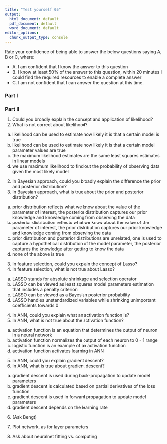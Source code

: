 ```yaml
---
title: "Test yourself 05"
output:
  html_document: default
  pdf_document: default
  word_document: default
editor_options:
  chunk_output_type: console
---
```


Rate your confidence of being able to answer the below questions saying A, B or C, where:

- A. I am confident that I know the answer to this question
- B. I know at least 50% of the answer to this question, within 20 minutes I could find the required resources to enable a complete answer
- C. I am not confident that I can answer the question at this time.

### Part I


### Part II

1. Could you broadly explain the concept and application of likelihood?
1. What is not correct about likelihood?
a) likelihood can be used to estimate how likely it is that a certain model is true
b) likelihood can be used to estimate how likely it is that a certain model parameter values are true
c) the maximum likelihood estimates are the same least squares estimates in linear models
d) we use maximum likelihood to find out the probability of observing data given the most likely model

2. In Bayesian approach, could you broadly explain the difference the prior and posterior distribution?
2. In Bayesian approach, what is true about the prior and posterior distribution?
a) prior distribution reflects what we know about the value of the parameter of interest, the posterior distribution captures our prior knowledge and knowledge coming from observing the data
b) posterior distribution reflects what we know about the value of the parameter of interest, the prior distribution captures our prior knowledge and knowledge coming from observing the data
c) prior distribution and posterior distributions are unrelated, one is used to capture a hypothetical distribution of the model parameter, the posterior captures the knowledge after getting to know the data
d) none of the above is true

3. In feature selection, could you explain the concept of Lasso?
3. In feature selection, what is not true about Lasso?
a) LASSO stands for absolute shrinkage and selection operator 
b) LASSO can be viewed as least squares model parameters estimation that includes a penalty criterion
c) LASSO can be viewed as a Bayesian posterior probability
d) LASSO handles unstandardized variables while shrinking unimportant coefficients towards 0

4. In ANN, could you explain what an activation function is?
4. In ANN, what is not true about the activation function?
a) activation function is an equation that determines the output of neuron in a neural network
b) activation function normalizes the output of each neuron to 0 - 1 range
c) logistic function is an example of an activation function
d) activation function activates learning in ANN

5. In ANN, could you explain gradient descent?
5. In ANN, what is true about gradient descent?
a) gradient descent is used during back-propagation to update model parameters
b) gradient descent is calculated based on partial derivatives of the loss function
c) gradient descent is used in forward propagation to update model parameters
d) gradient descent depends on the learning rate

6. (Ask Bengt)

7. Plot network, as for layer parameters

8. Ask about neuralnet fitting vs. computing


 



